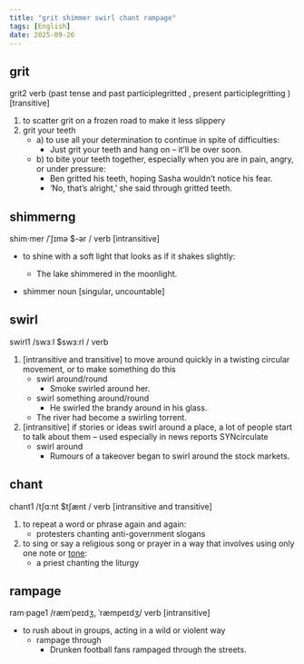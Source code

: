 ```yaml
---
title: "grit shimmer swirl chant rampage"
tags: [English]
date: 2025-09-26
---
```


## grit

grit2 verb (past tense and past participlegritted , present participlegritting ) [transitive]

1. to scatter grit on a frozen road to make it less slippery
2. grit your teeth
    - a) to use all your determination to continue in spite of difficulties:
      - Just grit your teeth and hang on – it’ll be over soon.
    - b) to bite your teeth together, especially when you are in pain, angry, or under pressure:
      - Ben gritted his teeth, hoping Sasha wouldn’t notice his fear.
      - ‘No, that’s alright,’ she said through gritted teeth.

## shimmerng

shim·mer /ˈʃɪmə $-ər / verb [intransitive]

- to shine with a soft light that looks as if it shakes slightly:
  - The lake shimmered in the moonlight.

- shimmer noun [singular, uncountable]

## swirl

swirl1 /swɜːl $swɜːrl / verb

1. [intransitive and transitive] to move around quickly in a twisting circular movement, or to make something do this
    - swirl around/round
      - Smoke swirled around her.
    - swirl something around/round
      - He swirled the brandy around in his glass.
    - The river had become a swirling torrent.
2. [intransitive] if stories or ideas swirl around a place, a lot of people start to talk about them – used especially in news reports SYNcirculate
    - swirl around
      - Rumours of a takeover began to swirl around the stock markets.

## chant

chant1 /tʃɑːnt $tʃænt / verb [intransitive and transitive]

1. to repeat a word or phrase again and again:
    - protesters chanting anti-government slogans
2. to sing or say a religious song or prayer in a way that involves using only one note or [tone](lookup:///?q=tone):
    - a priest chanting the liturgy

## rampage

ram·page1 /ræmˈpeɪdʒ, ˈræmpeɪdʒ/ verb [intransitive]

- to rush about in groups, acting in a wild or violent way
  - rampage through
    - Drunken football fans rampaged through the streets.
